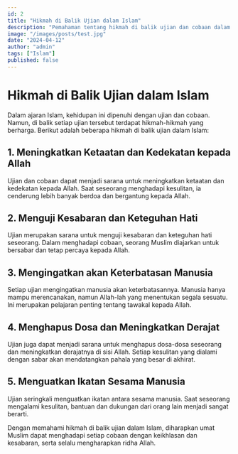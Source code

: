 ```yaml
---
id: 2
title: "Hikmah di Balik Ujian dalam Islam"
description: "Pemahaman tentang hikmah di balik ujian dan cobaan dalam ajaran Islam."
image: "/images/posts/test.jpg"
date: "2024-04-12"
author: "admin"
tags: ["Islam"]
published: false
---
```


# Hikmah di Balik Ujian dalam Islam

Dalam ajaran Islam, kehidupan ini dipenuhi dengan ujian dan cobaan. Namun, di balik setiap ujian tersebut terdapat hikmah-hikmah yang berharga. Berikut adalah beberapa hikmah di balik ujian dalam Islam:

## 1. Meningkatkan Ketaatan dan Kedekatan kepada Allah

Ujian dan cobaan dapat menjadi sarana untuk meningkatkan ketaatan dan kedekatan kepada Allah. Saat seseorang menghadapi kesulitan, ia cenderung lebih banyak berdoa dan bergantung kepada Allah.

## 2. Menguji Kesabaran dan Keteguhan Hati

Ujian merupakan sarana untuk menguji kesabaran dan keteguhan hati seseorang. Dalam menghadapi cobaan, seorang Muslim diajarkan untuk bersabar dan tetap percaya kepada Allah.

## 3. Mengingatkan akan Keterbatasan Manusia

Setiap ujian mengingatkan manusia akan keterbatasannya. Manusia hanya mampu merencanakan, namun Allah-lah yang menentukan segala sesuatu. Ini merupakan pelajaran penting tentang tawakal kepada Allah.

## 4. Menghapus Dosa dan Meningkatkan Derajat

Ujian juga dapat menjadi sarana untuk menghapus dosa-dosa seseorang dan meningkatkan derajatnya di sisi Allah. Setiap kesulitan yang dialami dengan sabar akan mendatangkan pahala yang besar di akhirat.

## 5. Menguatkan Ikatan Sesama Manusia

Ujian seringkali menguatkan ikatan antara sesama manusia. Saat seseorang mengalami kesulitan, bantuan dan dukungan dari orang lain menjadi sangat berarti.

Dengan memahami hikmah di balik ujian dalam Islam, diharapkan umat Muslim dapat menghadapi setiap cobaan dengan keikhlasan dan kesabaran, serta selalu mengharapkan ridha Allah.
